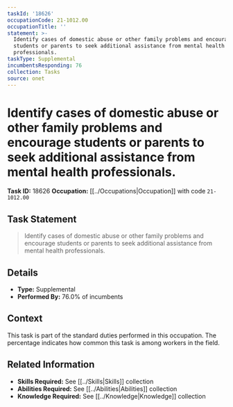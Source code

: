 ```yaml
---
taskId: '18626'
occupationCode: 21-1012.00
occupationTitle: ''
statement: >-
  Identify cases of domestic abuse or other family problems and encourage
  students or parents to seek additional assistance from mental health
  professionals.
taskType: Supplemental
incumbentsResponding: 76
collection: Tasks
source: onet
---
```

# Identify cases of domestic abuse or other family problems and encourage students or parents to seek additional assistance from mental health professionals.

**Task ID:** 18626
**Occupation:** [[../Occupations|Occupation]] with code `21-1012.00`

## Task Statement

> Identify cases of domestic abuse or other family problems and encourage students or parents to seek additional assistance from mental health professionals.

## Details

- **Type:** Supplemental
- **Performed By:** 76.0% of incumbents

## Context

This task is part of the standard duties performed in this occupation. The percentage indicates how common this task is among workers in the field.

## Related Information

- **Skills Required:** See [[../Skills|Skills]] collection
- **Abilities Required:** See [[../Abilities|Abilities]] collection
- **Knowledge Required:** See [[../Knowledge|Knowledge]] collection
